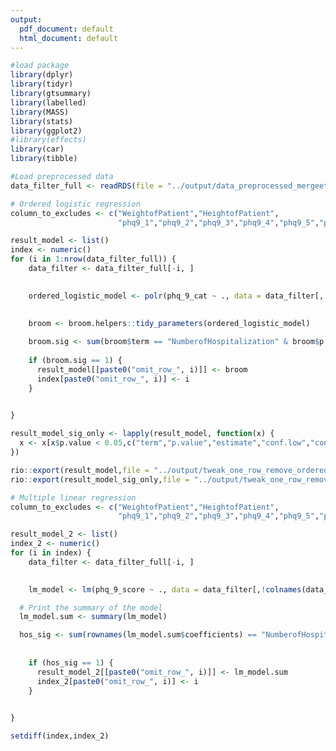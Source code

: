 ```yaml
---
output:
  pdf_document: default
  html_document: default
---
```

```r
#load package
library(dplyr)
library(tidyr)
library(gtsummary)
library(labelled)
library(MASS)
library(stats)
library(ggplot2)
#library(effects)
library(car)
library(tibble)
```



```r
#Load preprocessed data
data_filter_full <- readRDS(file = "../output/data_preprocessed_mergeethnic.rds") # merge the myanmar
```


```r
# Ordered logistic regression
column_to_excludes <- c("WeightofPatient","HeightofPatient",
                        "phq9_1","phq9_2","phq9_3","phq9_4","phq9_5","phq9_6","phq9_7","phq9_8","phq9_9","phq_9_score")

result_model <- list()
index <- numeric()
for (i in 1:nrow(data_filter_full)) {
    data_filter <- data_filter_full[-i, ]

    
    ordered_logistic_model <- polr(phq_9_cat ~ ., data = data_filter[,!colnames(data_filter) %in% column_to_excludes],Hess = TRUE)
    

    broom <- broom.helpers::tidy_parameters(ordered_logistic_model)
    
    broom.sig <- sum(broom$term == "NumberofHospitalization" & broom$p.value < 0.05)
    
    if (broom.sig == 1) {
      result_model[[paste0("omit_row_", i)]] <- broom
      index[paste0("omit_row_", i)] <- i
    }
    

}
```


```r
result_model_sig_only <- lapply(result_model, function(x) {
  x <- x[x$p.value < 0.05,c("term","p.value","estimate","conf.low","conf.high")]
})
```

```r
rio::export(result_model,file = "../output/tweak_one_row_remove_ordered_logistic.xlsx")
rio::export(result_model_sig_only,file = "../output/tweak_one_row_remove_ordered_logistic_sig_only.xlsx")
```


```r
# Multiple linear regression
column_to_excludes <- c("WeightofPatient","HeightofPatient",
                        "phq9_1","phq9_2","phq9_3","phq9_4","phq9_5","phq9_6","phq9_7","phq9_8","phq9_9","phq_9_cat")

result_model_2 <- list()
index_2 <- numeric()
for (i in index) {
    data_filter <- data_filter_full[-i, ]

    
    lm_model <- lm(phq_9_score ~ ., data = data_filter[,!colnames(data_filter) %in% column_to_excludes])

  # Print the summary of the model
  lm_model.sum <- summary(lm_model)

  hos_sig <- sum(rownames(lm_model.sum$coefficients) == "NumberofHospitalization" & lm_model.sum$coefficients[,4] < 0.05)
    
    
    if (hos_sig == 1) {
      result_model_2[[paste0("omit_row_", i)]] <- lm_model.sum
      index_2[paste0("omit_row_", i)] <- i
    }
    

}
```


```r
setdiff(index,index_2)
```





<!-- ```{r} -->
<!-- all_set <- vector() -->
<!-- for (i in 1:length(result_model)) { -->
<!--   all_set <- union(all_set,result_model[[i]]$term) -->
<!-- } -->

<!-- for (i in 1:length(result_model)) { -->
<!--   print(setdiff(all_set,result_model[[i]]$term)) -->
<!-- } -->

<!-- #seem like for all model the missing coef is the same. lets check! -->

<!-- ``` -->
<!-- ```{r} -->
<!-- all_set -->
<!-- ``` -->


<!-- ```{r} -->


<!-- #Missing coeff -->
<!-- #above college degree -->
<!-- #Bed bound -->
<!-- #Vission loss -->

<!-- table(data_filter$Education) -->
<!-- table(data_filter$PatientAmbulation) -->
<!-- table(data_filter$PatientVisual) -->

<!-- #so the drop coeff is due to the fact that there is no single data on that. -->
<!-- ``` -->
